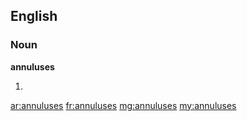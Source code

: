 ==English==

===Noun===
'''annuluses'''

# {{plural of|[[annulus]]}}

[[ar:annuluses]]
[[fr:annuluses]]
[[mg:annuluses]]
[[my:annuluses]]